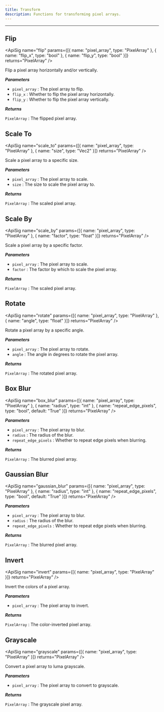 ```yaml
---
title: Transform
description: Functions for transforming pixel arrays.
---
```


---

## Flip
<div className="api-card">

<ApiSig name="flip" params={[{ name: "pixel_array", type: "PixelArray" }, { name: "flip_x", type: "bool" }, { name: "flip_y", type: "bool" }]} returns="PixelArray" />

Flip a pixel array horizontally and/or vertically.

_**Parameters**_

- `pixel_array` : The pixel array to flip.
- `flip_x` : Whether to flip the pixel array horizontally.
- `flip_y` : Whether to flip the pixel array vertically.

_**Returns**_

`PixelArray` : The flipped pixel array.

</div>

## Scale To
<div className="api-card">

<ApiSig name="scale_to" params={[{ name: "pixel_array", type: "PixelArray" }, { name: "size", type: "Vec2" }]} returns="PixelArray" />

Scale a pixel array to a specific size.

_**Parameters**_
- `pixel_array` : The pixel array to scale.
- `size` : The size to scale the pixel array to.

_**Returns**_

`PixelArray` : The scaled pixel array.

</div>

## Scale By
<div className="api-card">

<ApiSig name="scale_by" params={[{ name: "pixel_array", type: "PixelArray" }, { name: "factor", type: "float" }]} returns="PixelArray" />

Scale a pixel array by a specific factor.

_**Parameters**_

- `pixel_array` : The pixel array to scale.
- `factor` : The factor by which to scale the pixel array.

_**Returns**_

`PixelArray` : The scaled pixel array.

</div>

## Rotate
<div className="api-card">

<ApiSig name="rotate" params={[{ name: "pixel_array", type: "PixelArray" }, { name: "angle", type: "float" }]} returns="PixelArray" />

Rotate a pixel array by a specific angle.

_**Parameters**_

- `pixel_array` : The pixel array to rotate.
- `angle` : The angle in degrees to rotate the pixel array.

_**Returns**_

`PixelArray` : The rotated pixel array.

</div>

## Box Blur
<div className="api-card">

<ApiSig name="box_blur" params={[{ name: "pixel_array", type: "PixelArray" }, { name: "radius", type: "int" }, { name: "repeat_edge_pixels", type: "bool", default: "True" }]} returns="PixelArray" />

_**Parameters**_

- `pixel_array` : The pixel array to blur.
- `radius` : The radius of the blur.
- `repeat_edge_pixels` : Whether to repeat edge pixels when blurring.

_**Returns**_

`PixelArray` : The blurred pixel array.

</div>

## Gaussian Blur
<div className="api-card">

<ApiSig name="gaussian_blur" params={[{ name: "pixel_array", type: "PixelArray" }, { name: "radius", type: "int" }, { name: "repeat_edge_pixels", type: "bool", default: "True" }]} returns="PixelArray" />

_**Parameters**_

- `pixel_array` : The pixel array to blur.
- `radius` : The radius of the blur.
- `repeat_edge_pixels` : Whether to repeat edge pixels when blurring.

_**Returns**_

`PixelArray` : The blurred pixel array.

</div>

## Invert
<div className="api-card">

<ApiSig name="invert" params={[{ name: "pixel_array", type: "PixelArray" }]} returns="PixelArray" />

Invert the colors of a pixel array.

_**Parameters**_

- `pixel_array` : The pixel array to invert.

_**Returns**_

`PixelArray` : The color-inverted pixel array.

</div>

## Grayscale
<div className="api-card">

<ApiSig name="grayscale" params={[{ name: "pixel_array", type: "PixelArray" }]} returns="PixelArray" />

Convert a pixel array to luma grayscale.

_**Parameters**_
- `pixel_array` : The pixel array to convert to grayscale.

_**Returns**_

`PixelArray` : The grayscale pixel array.

</div>
